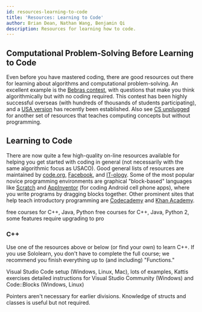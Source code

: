 ```yaml
---
id: resources-learning-to-code
title: 'Resources: Learning to Code'
author: Brian Dean, Nathan Wang, Benjamin Qi
description: Resources for learning how to code.
---
```


## Computational Problem-Solving Before Learning to Code

Even before you have mastered coding, there are good resources out there for learning about algorithms and computational problem-solving. An excellent example is the [Bebras contest](https://www.bebras.org/), with questions that make you think algorithmically but with no coding required. This contest has been highly successful overseas (with hundreds of thousands of students participating), and a [USA version](https://www.bebraschallenge.org/) has recently been established. Also see [CS unplugged](https://csunplugged.org/en/) for another set of resources that teaches computing concepts but without programming.

## Learning to Code

There are now quite a few high-quality on-line resources available for helping you get started with coding in general (not necessarily with the same algorithmic focus as USACO). Good general lists of resources are maintained by [code.org](https://code.org/learn), [Facebook](https://techprep.org/), and [IT-ology](https://www.it-ology.org/it-resources/k-12-resources/). Some of the most popular novice programming environments are graphical "block-based" languages like [Scratch](https://scratch.mit.edu/) and [AppInventor](http://appinventor.mit.edu/) (for coding Android cell phone apps), where you write programs by dragging blocks together. Other prominent sites that help teach introductory programming are [Codecademy](https://www.codecademy.com/) and [Khan Academy](https://www.khanacademy.org/computing/computer-programming).

<Resources title="Learning to Code">
	<Resource title="Sololearn" url="https://www.sololearn.com/" starred>
		free courses for C++, Java, Python
	</Resource>
	<Resource title="Codecademy" url="https://www.codecademy.com/">
		free courses for C++, Java, Python 2, some features require upgrading to pro
	</Resource>
</Resources>

<LanguageSection>

<CPPSection>

### C++

Use one of the resources above or below (or find your own) to learn C++. If you use Sololearn, you don't have to complete the full course; we recommend you finish everything up to (and including) "Functions."

<Resources title="C++">
	<Resource source="PAPS" title="2 - Programming in C++" starred>
		Visual Studio Code setup (Windows, Linux, Mac), lots of examples, Kattis
		exercises
	</Resource>
	<Resource source="LearnCpp" title="Learn C++" url="https://www.learncpp.com/">
		detailed instructions for Visual Studio Community (Windows) and Code::Blocks
		(Windows, Linux)
	</Resource>
</Resources>

<Info title="Pro Tip">

Pointers aren't necessary for earlier divisions. Knowledge of structs and classes is useful but not required.

</Info>

</CPPSection>

<JavaSection></JavaSection>
<PySection></PySection>

</LanguageSection>
